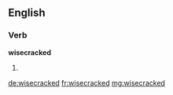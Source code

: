 ==English==

===Verb===
'''wisecracked'''

# {{past of|wisecrack}}

[[de:wisecracked]]
[[fr:wisecracked]]
[[mg:wisecracked]]